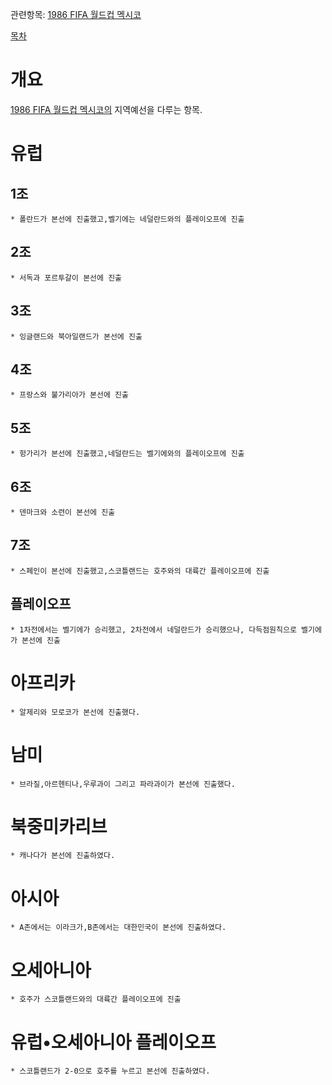 관련항목:  [[1986 FIFA 월드컵 멕시코]]

[[목차]]
= 개요 =
[[1986 FIFA 월드컵 멕시코]]의 지역예선을 다루는 항목. 

= 유럽 =
== 1조 ==
 * 폴란드가 본선에 진출했고,벨기에는 네덜란드와의 플레이오프에 진출
== 2조 ==
 * 서독과 포르투갈이 본선에 진출
== 3조 ==
 * 잉글랜드와 북아일랜드가 본선에 진출
== 4조 ==
 * 프랑스와 불가리아가 본선에 진출
== 5조 ==
 * 헝가리가 본선에 진출했고,네덜란드는 벨기에와의 플레이오프에 진출
== 6조 ==
 * 덴마크와 소련이 본선에 진출
== 7조 ==
 * 스페인이 본선에 진출했고,스코틀랜드는 호주와의 대륙간 플레이오프에 진출
== 플레이오프 ==
 * 1차전에서는 벨기에가 승리했고, 2차전에서 네덜란드가 승리했으나, 다득점원칙으로 벨기에가 본선에 진출
= 아프리카 =
 * 알제리와 모로코가 본선에 진출했다.
= 남미 =
 * 브라질,아르헨티나,우루과이 그리고 파라과이가 본선에 진출했다.
= 북중미카리브 =
 * 캐나다가 본선에 진출하였다.
= 아시아 =
 * A존에서는 이라크가,B존에서는 대한민국이 본선에 진출하였다.
= 오세아니아 =
 * 호주가 스코틀랜드와의 대륙간 플레이오프에 진출
= 유럽•오세아니아 플레이오프 =
 * 스코틀랜드가 2-0으로 호주를 누르고 본선에 진출하였다.
